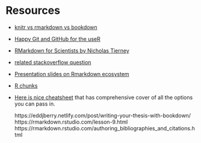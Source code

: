 # Resources

- [knitr vs rmarkdown vs bookdown](https://stackoverflow.com/questions/40563479/relationship-between-r-markdown-knitr-pandoc-and-bookdown)
- [Happy Git and GitHub for the useR](https://happygitwithr.com/)
- [RMarkdown for Scientists by Nicholas Tierney](https://rmd4sci.njtierney.com/)
- [related stackoverflow question](https://stackoverflow.com/questions/40563479/relationship-between-r-markdown-knitr-pandoc-and-bookdown)
- [Presentation slides on Rmarkdown ecosystem](https://slides.yihui.name/2017-DSM-rmarkdown-Yihui-Xie.html)
- [R chunks](https://kbroman.org/knitr_knutshell/pages/Rmarkdown.html)
- [Here is nice cheatsheet](http://www.rstudio.com/wp-content/uploads/2015/03/rmarkdown-reference.pdf) that has comprehensive cover of all the options you can pass in.

  https://eddjberry.netlify.com/post/writing-your-thesis-with-bookdown/
  https://rmarkdown.rstudio.com/lesson-9.html
  https://rmarkdown.rstudio.com/authoring_bibliographies_and_citations.html
